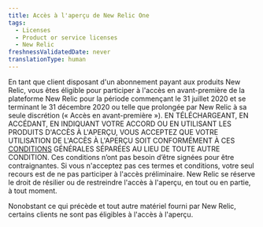 ```yaml
---
title: Accès à l'aperçu de New Relic One
tags:
  - Licenses
  - Product or service licenses
  - New Relic
freshnessValidatedDate: never
translationType: human
---
```


En tant que client disposant d&apos;un abonnement payant aux produits New Relic, vous êtes éligible pour participer à l&apos;accès en avant-première de la plateforme New Relic pour la période commençant le 31 juillet 2020 et se terminant le 31 décembre 2020 ou telle que prolongée par New Relic à sa seule discrétion (« Accès en avant-première »). EN TÉLÉCHARGEANT, EN ACCÉDANT, EN INDIQUANT VOTRE ACCORD OU EN UTILISANT LES PRODUITS D&apos;ACCÈS À L&apos;APERÇU, VOUS ACCEPTEZ QUE VOTRE UTILISATION DE L&apos;ACCÈS À L&apos;APERÇU SOIT CONFORMÉMENT À CES [CONDITIONS](https://newrelic.com/termsandconditions/unpaid) GÉNÉRALES SÉPARÉES AU LIEU DE TOUTE AUTRE CONDITION. Ces conditions n’ont pas besoin d’être signées pour être contraignantes. Si vous n&apos;acceptez pas ces termes et conditions, votre seul recours est de ne pas participer à l&apos;accès préliminaire. New Relic se réserve le droit de résilier ou de restreindre l&apos;accès à l&apos;aperçu, en tout ou en partie, à tout moment.

Nonobstant ce qui précède et tout autre matériel fourni par New Relic, certains clients ne sont pas éligibles à l&apos;accès à l&apos;aperçu.
